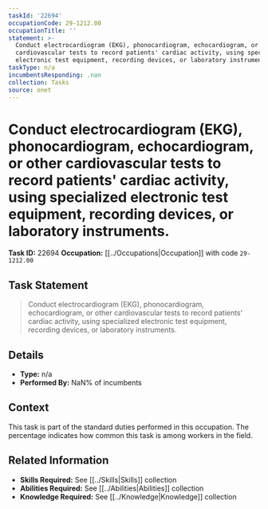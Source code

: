 ```yaml
---
taskId: '22694'
occupationCode: 29-1212.00
occupationTitle: ''
statement: >-
  Conduct electrocardiogram (EKG), phonocardiogram, echocardiogram, or other
  cardiovascular tests to record patients' cardiac activity, using specialized
  electronic test equipment, recording devices, or laboratory instruments.
taskType: n/a
incumbentsResponding: .nan
collection: Tasks
source: onet
---
```

# Conduct electrocardiogram (EKG), phonocardiogram, echocardiogram, or other cardiovascular tests to record patients' cardiac activity, using specialized electronic test equipment, recording devices, or laboratory instruments.

**Task ID:** 22694
**Occupation:** [[../Occupations|Occupation]] with code `29-1212.00`

## Task Statement

> Conduct electrocardiogram (EKG), phonocardiogram, echocardiogram, or other cardiovascular tests to record patients' cardiac activity, using specialized electronic test equipment, recording devices, or laboratory instruments.

## Details

- **Type:** n/a
- **Performed By:** NaN% of incumbents

## Context

This task is part of the standard duties performed in this occupation. The percentage indicates how common this task is among workers in the field.

## Related Information

- **Skills Required:** See [[../Skills|Skills]] collection
- **Abilities Required:** See [[../Abilities|Abilities]] collection
- **Knowledge Required:** See [[../Knowledge|Knowledge]] collection
